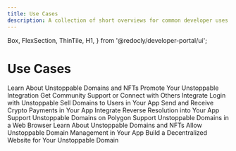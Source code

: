 ```yaml
---
title: Use Cases
description: A collection of short overviews for common developer uses cases for Unstoppable products and services.
---
```


  Box,
  FlexSection,
  ThinTile,
  H1,
} from '@redocly/developer-portal/ui';

<H1>Use Cases</H1>
  <FlexSection justifyContent="space-around" flexWrap="wrap">
    <ThinTile to="unstoppable-nft-domains.md" bgColor="#73A7FE" color="#000" textAlign="left">
    Learn About Unstoppable Domains and NFTs
    </ThinTile>
    <ThinTile to="promote-ud-integration.md" bgColor="#73A7FE" color="#000" textAlign="left">
    Promote Your Unstoppable Integration
    </ThinTile>
    <ThinTile to="get-community-support.md" bgColor="#73A7FE" color="#000" textAlign="left">
    Get Community Support or Connect with Others
    </ThinTile>
    <ThinTile to="integrate-login-auth-server.md" bgColor="#73A7FE" color="#000" textAlign="left">
    Integrate Login with Unstoppable
    </ThinTile>
    <ThinTile to="sell-domains-users.md" bgColor="#73A7FE" color="#000" textAlign="left">
    Sell Domains to Users in Your App
    </ThinTile>
    <ThinTile to="send-receive-crypto-app.md" bgColor="#73A7FE" color="#000" textAlign="left">
    Send and Receive Crypto Payments in Your App
    </ThinTile>
    <ThinTile to="integrate-reverse-resolution.md" bgColor="#73A7FE" color="#000" textAlign="left">
    Integrate Reverse Resolution into Your App
    </ThinTile>
    <ThinTile to="support-polygon.md" bgColor="#73A7FE" color="#000" textAlign="left">
    Support Unstoppable Domains on Polygon
    </ThinTile>
    <ThinTile to="support-ud-browser.md" bgColor="#73A7FE" color="#000" textAlign="left">
    Support Unstoppable Domains in a Web Browser
    </ThinTile>
    <ThinTile to="unstoppable-nft-domains.md" bgColor="#73A7FE" color="#000" textAlign="left">
    Learn About Unstoppable Domains and NFTs
    </ThinTile>
    <ThinTile to="users-manage-domains.md" bgColor="#73A7FE" color="#000" textAlign="left">
    Allow Unstoppable Domain Management in Your App
    </ThinTile>
    <ThinTile to="build-dwebsite-domain.md" bgColor="#73A7FE" color="#000" textAlign="left">
    Build a Decentralized Website for Your Unstoppable Domain
    </ThinTile>
  </FlexSection>
